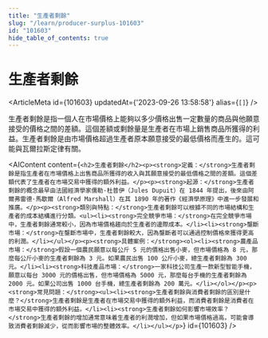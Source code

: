 ```yaml
---
title: "生產者剩餘"
slug: "/learn/producer-surplus-101603"
id: "101603"
hide_table_of_contents: true
---
```



# 生產者剩餘

<ArticleMeta id={101603} updatedAt={'2023-09-26 13:58:58'} alias={`[]`} />
<div className='border-solid border-b border-t-0 my-4 border-[var(--ifm-color-gray-300)]' />

生產者剩餘是指一個人在市場價格上能夠以多少價格出售一定數量的商品與他願意接受的價格之間的差額。這個差額或剩餘量是生產者在市場上銷售商品所獲得的利益。生產者剩餘是由市場價格超過生產者原本願意接受的最低價格而產生的。這可能與瓦爾拉斯定律有關。

<AIContent content={`<h2>生產者剩餘</h2><p><strong>定義：</strong>生產者剩餘是指生產者在市場價格上出售商品所獲得的收入與其願意接受的最低價格之間的差額。這個差額代表了生產者在市場交易中獲得的額外利益。</p><p><strong>起源：</strong>生產者剩餘的概念最早由法國經濟學家儒勒·杜普伊（Jules Dupuit）在 1844 年提出，後來由阿爾弗雷德·馬歇爾（Alfred Marshall）在其 1890 年的著作《經濟學原理》中進一步發展和推廣。</p><p><strong>類別與特點：</strong>生產者剩餘可以根據不同的市場結構和生產者的成本結構進行分類。<ul><li><strong>完全競爭市場：</strong>在完全競爭市場中，生產者剩餘通常較小，因為市場價格趨向於生產者的邊際成本。</li><li><strong>壟斷市場：</strong>在壟斷市場中，生產者剩餘較大，因為壟斷者可以通過控制價格來獲得更高的利潤。</li></ul></p><p><strong>具體案例：</strong><ol><li><strong>農產品市場：</strong>假設一個農民願意以每公斤 5 元的價格出售小麥，但市場價格為 8 元，那麼每公斤小麥的生產者剩餘為 3 元。如果農民出售 100 公斤小麥，總生產者剩餘為 300 元。</li><li><strong>科技產品市場：</strong>一家科技公司生產一款新型智能手機，願意以每台 3000 元的價格出售，但市場價格為 5000 元，那麼每台手機的生產者剩餘為 2000 元。如果公司出售 1000 台手機，總生產者剩餘為 200 萬元。</li></ol></p><p><strong>常見問題：</strong><ul><li><strong>生產者剩餘與消費者剩餘的區別是什麼？</strong>生產者剩餘是生產者在市場交易中獲得的額外利益，而消費者剩餘是消費者在市場交易中獲得的額外利益。</li><li><strong>生產者剩餘如何影響市場效率？</strong>生產者剩餘的增加通常意味着生產者的利潤增加，但如果市場價格過高，可能會導致消費者剩餘減少，從而影響市場的整體效率。</li></ul></p>`} id={101603} />
